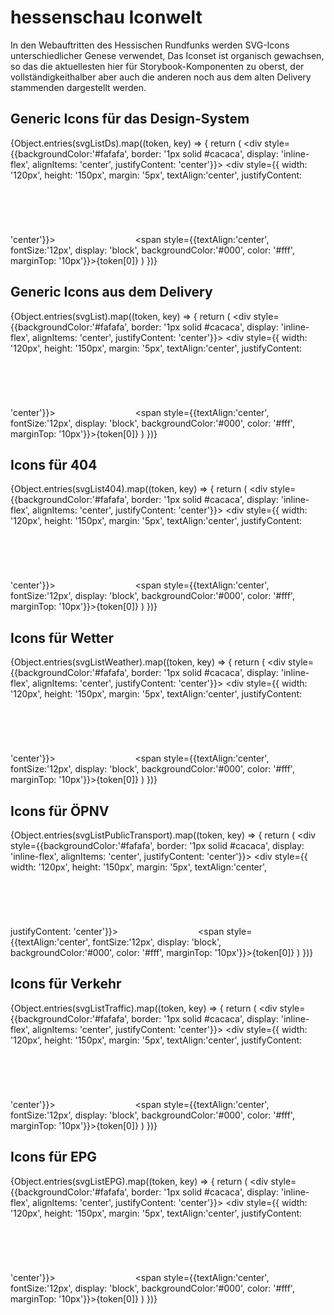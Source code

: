 
<Meta title="Grundlegendes/Iconographie/Iconwelt" />

# hessenschau Iconwelt

In den Webauftritten des Hessischen Rundfunks werden SVG-Icons unterschiedlicher Genese verwendet, Das Iconset ist organisch gewachsen, so das die aktuellesten hier für Storybook-Komponenten zu oberst, der vollständigkeithalber
aber auch die anderen noch aus dem alten Delivery stammenden dargestellt werden.

## Generic Icons für das Design-System

{Object.entries(svgListDs).map((token, key) => {
        return (
            <div style={{backgroundColor:'#fafafa', border: '1px solid #cacaca', display: 'inline-flex', alignItems: 'center', justifyContent: 'center'}}>
                <div style={{ width: '120px', height: '150px', margin: '5px', textAlign:'center', justifyContent: 'center'}}>
                <svg className="svg-item" width="120px" height="100px"> 
                    <use xlinkHref={token[1]}></use>
                </svg>
                <span style={{textAlign:'center', fontSize:'12px', display: 'block', backgroundColor:'#000', color: '#fff', marginTop: '10px'}}>{token[0]}</span>
                </div>
            </div>
        )
})}


## Generic Icons aus dem Delivery

{Object.entries(svgList).map((token, key) => {
        return (
            <div style={{backgroundColor:'#fafafa', border: '1px solid #cacaca', display: 'inline-flex', alignItems: 'center', justifyContent: 'center'}}>
                <div style={{ width: '120px', height: '150px', margin: '5px', textAlign:'center', justifyContent: 'center'}}>
                <svg className="svg-item" width="120px" height="100px"> 
                    <use xlinkHref={token[1]}></use>
                </svg>
                <span style={{textAlign:'center', fontSize:'12px', display: 'block', backgroundColor:'#000', color: '#fff', marginTop: '10px'}}>{token[0]}</span>
                </div>
            </div>
        )
})}

## Icons für 404

{Object.entries(svgList404).map((token, key) => {
        return (
            <div style={{backgroundColor:'#fafafa', border: '1px solid #cacaca', display: 'inline-flex', alignItems: 'center', justifyContent: 'center'}}>
                <div style={{ width: '120px', height: '150px', margin: '5px', textAlign:'center', justifyContent: 'center'}}>
                <svg className="svg-item" width="120px" height="100px"> 
                    <use xlinkHref={token[1]}></use>
                </svg>
                <span style={{textAlign:'center', fontSize:'12px', display: 'block', backgroundColor:'#000', color: '#fff', marginTop: '10px'}}>{token[0]}</span>
                </div>
            </div>
        )
})}

## Icons für Wetter

{Object.entries(svgListWeather).map((token, key) => {
        return (
            <div style={{backgroundColor:'#fafafa', border: '1px solid #cacaca', display: 'inline-flex', alignItems: 'center', justifyContent: 'center'}}>
                <div style={{ width: '120px', height: '150px', margin: '5px', textAlign:'center', justifyContent: 'center'}}>
                <svg className="svg-item" width="120px" height="100px"> 
                    <use xlinkHref={token[1]}></use>
                </svg>
                <span style={{textAlign:'center', fontSize:'12px', display: 'block', backgroundColor:'#000', color: '#fff', marginTop: '10px'}}>{token[0]}</span>
                </div>
            </div>
        )
})}

## Icons für ÖPNV

{Object.entries(svgListPublicTransport).map((token, key) => {
        return (
            <div style={{backgroundColor:'#fafafa', border: '1px solid #cacaca', display: 'inline-flex', alignItems: 'center', justifyContent: 'center'}}>
                <div style={{ width: '120px', height: '150px', margin: '5px', textAlign:'center', justifyContent: 'center'}}>
                <svg className="svg-item" width="120px" height="100px"> 
                    <use xlinkHref={token[1]}></use>
                </svg>
                <span style={{textAlign:'center', fontSize:'12px', display: 'block', backgroundColor:'#000', color: '#fff', marginTop: '10px'}}>{token[0]}</span>
                </div>
            </div>
        )
})}

## Icons für Verkehr

{Object.entries(svgListTraffic).map((token, key) => {
        return (
            <div style={{backgroundColor:'#fafafa', border: '1px solid #cacaca', display: 'inline-flex', alignItems: 'center', justifyContent: 'center'}}>
                <div style={{ width: '120px', height: '150px', margin: '5px', textAlign:'center', justifyContent: 'center'}}>
                <svg className="svg-item" width="120px" height="100px"> 
                    <use xlinkHref={token[1]}></use>
                </svg>
                <span style={{textAlign:'center', fontSize:'12px', display: 'block', backgroundColor:'#000', color: '#fff', marginTop: '10px'}}>{token[0]}</span>
                </div>
            </div>
        )
})}

## Icons für EPG

{Object.entries(svgListEPG).map((token, key) => {
        return (
            <div style={{backgroundColor:'#fafafa', border: '1px solid #cacaca', display: 'inline-flex', alignItems: 'center', justifyContent: 'center'}}>
                <div style={{ width: '120px', height: '150px', margin: '5px', textAlign:'center', justifyContent: 'center'}}>
                <svg className="svg-item" width="120px" height="100px"> 
                    <use xlinkHref={token[1]}></use>
                </svg>
                <span style={{textAlign:'center', fontSize:'12px', display: 'block', backgroundColor:'#000', color: '#fff', marginTop: '10px'}}>{token[0]}</span>
                </div>
            </div>
        )
})}